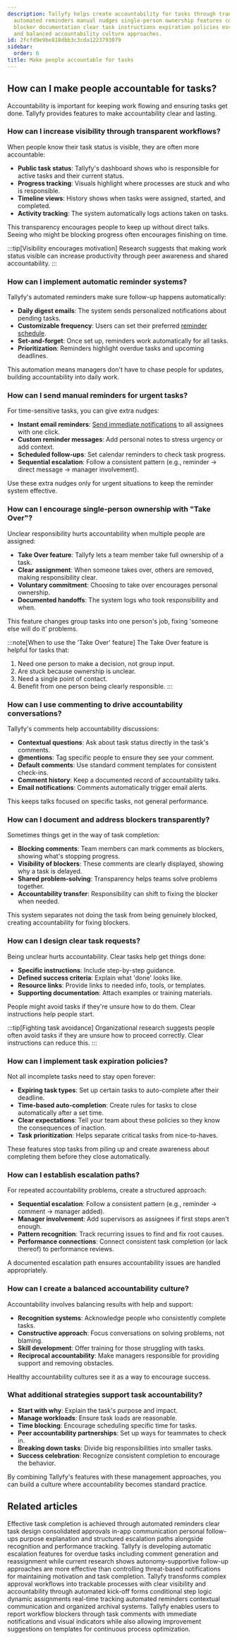 ```yaml
---
description: Tallyfy helps create accountability for tasks through transparent workflows
  automated reminders manual nudges single-person ownership features commenting systems
  blocker documentation clear task instructions expiration policies escalation paths
  and balanced accountability culture approaches.
id: 2fcfd9e9be818dbb3c3cda1223793079
sidebar:
  order: 6
title: Make people accountable for tasks
---
```


## How can I make people accountable for tasks?

Accountability is important for keeping work flowing and ensuring tasks get done. Tallyfy provides features to make accountability clear and lasting.

### How can I increase visibility through transparent workflows?

When people know their task status is visible, they are often more accountable:

- **Public task status**: Tallyfy's dashboard shows who is responsible for active tasks and their current status.
- **Progress tracking**: Visuals highlight where processes are stuck and who is responsible.
- **Timeline views**: History shows when tasks were assigned, started, and completed.
- **Activity tracking**: The system automatically logs actions taken on tasks.

This transparency encourages people to keep up without direct talks. Seeing who might be blocking progress often encourages finishing on time.

:::tip[Visibility encourages motivation]
Research suggests that making work status visible can increase productivity through peer awareness and shared accountability.
:::

### How can I implement automatic reminder systems?

Tallyfy's automated reminders make sure follow-up happens automatically:

- **Daily digest emails**: The system sends personalized notifications about pending tasks.
- **Customizable frequency**: Users can set their preferred [reminder schedule](/products/pro/settings/personal-settings/how-can-i-manage-email-notifications-in-tallyfy/).
- **Set-and-forget**: Once set up, reminders work automatically for all tasks.
- **Prioritization**: Reminders highlight overdue tasks and upcoming deadlines.

This automation means managers don't have to chase people for updates, building accountability into daily work.

### How can I send manual reminders for urgent tasks?

For time-sensitive tasks, you can give extra nudges:

- **Instant email reminders**: [Send immediate notifications](/products/pro/tracking-and-tasks/tasks/how-can-i-send-email-reminders-in-tallyfy/) to all assignees with one click.
- **Custom reminder messages**: Add personal notes to stress urgency or add context.
- **Scheduled follow-ups**: Set calendar reminders to check task progress.
- **Sequential escalation**: Follow a consistent pattern (e.g., reminder -> direct message -> manager involvement).

Use these extra nudges only for urgent situations to keep the reminder system effective.

### How can I encourage single-person ownership with "Take Over"?

Unclear responsibility hurts accountability when multiple people are assigned:

- **Take Over feature**: Tallyfy lets a team member take full ownership of a task.
- **Clear assignment**: When someone takes over, others are removed, making responsibility clear.
- **Voluntary commitment**: Choosing to take over encourages personal ownership.
- **Documented handoffs**: The system logs who took responsibility and when.

This feature changes group tasks into one person's job, fixing 'someone else will do it' problems.

:::note[When to use the 'Take Over' feature]
The Take Over feature is helpful for tasks that:
1. Need one person to make a decision, not group input.
2. Are stuck because ownership is unclear.
3. Need a single point of contact.
4. Benefit from one person being clearly responsible.
:::

### How can I use commenting to drive accountability conversations?

Tallyfy's comments help accountability discussions:

- **Contextual questions**: Ask about task status directly in the task's comments.
- **@mentions**: Tag specific people to ensure they see your comment.
- **Default comments**: Use standard comment templates for consistent check-ins.
- **Comment history**: Keep a documented record of accountability talks.
- **Email notifications**: Comments automatically trigger email alerts.

This keeps talks focused on specific tasks, not general performance.

### How can I document and address blockers transparently?

Sometimes things get in the way of task completion:

- **Blocking comments**: Team members can mark comments as blockers, showing what's stopping progress.
- **Visibility of blockers**: These comments are clearly displayed, showing why a task is delayed.
- **Shared problem-solving**: Transparency helps teams solve problems together.
- **Accountability transfer**: Responsibility can shift to fixing the blocker when needed.

This system separates not doing the task from being genuinely blocked, creating accountability for fixing blockers.

### How can I design clear task requests?

Being unclear hurts accountability. Clear tasks help get things done:

- **Specific instructions**: Include step-by-step guidance.
- **Defined success criteria**: Explain what 'done' looks like.
- **Resource links**: Provide links to needed info, tools, or templates.
- **Supporting documentation**: Attach examples or training materials.

People might avoid tasks if they're unsure how to do them. Clear instructions help people start.

:::tip[Fighting task avoidance]
Organizational research suggests people often avoid tasks if they are unsure how to proceed correctly. Clear instructions can reduce this.
:::

### How can I implement task expiration policies?

Not all incomplete tasks need to stay open forever:

- **Expiring task types**: Set up certain tasks to auto-complete after their deadline.
- **Time-based auto-completion**: Create rules for tasks to close automatically after a set time.
- **Clear expectations**: Tell your team about these policies so they know the consequences of inaction.
- **Task prioritization**: Helps separate critical tasks from nice-to-haves.

These features stop tasks from piling up and create awareness about completing them before they close automatically.

### How can I establish escalation paths?

For repeated accountability problems, create a structured approach:

- **Sequential escalation**: Follow a consistent pattern (e.g., reminder -> comment -> manager added).
- **Manager involvement**: Add supervisors as assignees if first steps aren't enough.
- **Pattern recognition**: Track recurring issues to find and fix root causes.
- **Performance connections**: Connect consistent task completion (or lack thereof) to performance reviews.

A documented escalation path ensures accountability issues are handled appropriately.

### How can I create a balanced accountability culture?

Accountability involves balancing results with help and support:

- **Recognition systems**: Acknowledge people who consistently complete tasks.
- **Constructive approach**: Focus conversations on solving problems, not blaming.
- **Skill development**: Offer training for those struggling with tasks.
- **Reciprocal accountability**: Make managers responsible for providing support and removing obstacles.

Healthy accountability cultures see it as a way to encourage success.

### What additional strategies support task accountability?

- **Start with why**: Explain the task's purpose and impact.
- **Manage workloads**: Ensure task loads are reasonable.
- **Time blocking**: Encourage scheduling specific time for tasks.
- **Peer accountability partnerships**: Set up ways for teammates to check in.
- **Breaking down tasks**: Divide big responsibilities into smaller tasks.
- **Success celebration**: Recognize consistent completion to encourage the behavior.

By combining Tallyfy's features with these management approaches, you can build a culture where accountability becomes standard practice.


## Related articles
<CardGrid>
<LinkTitleCard header="<b>How To > Ensure everyone in your team completes an approval or task</b>" href="/products/pro/tutorials/how-to/ensure-task-completion/" > Effective task completion is achieved through automated reminders clear task design consolidated approvals in-app communication personal follow-ups purpose explanation and structured escalation paths alongside recognition and performance tracking. </LinkTitleCard>
<LinkTitleCard header="<b>Tasks > Escalating overdue tasks</b>" href="/products/pro/tracking-and-tasks/tasks/task-escalation-for-overdue-items/" > Tallyfy is developing automatic escalation features for overdue tasks including comment generation and reassignment while current research shows autonomy-supportive follow-up approaches are more effective than controlling threat-based notifications for maintaining motivation and task completion. </LinkTitleCard>
<LinkTitleCard header="<b>How To > Automatically track and run complex approval workflows</b>" href="/products/pro/tutorials/how-to/track-and-run-complex-approval-workflows/" > Tallyfy transforms complex approval workflows into trackable processes with clear visibility and accountability through automated kick-off forms conditional step logic dynamic assignments real-time tracking automated reminders contextual communication and organized archival systems. </LinkTitleCard>
<LinkTitleCard header="<b>Tasks > Report blockers and improvement feedback</b>" href="/products/pro/tracking-and-tasks/tasks/how-to-report-and-resolve-issues-in-tallyfy/" > Tallyfy enables users to report workflow blockers through task comments with immediate notifications and visual indicators while also allowing improvement suggestions on templates for continuous process optimization. </LinkTitleCard>
</CardGrid>
